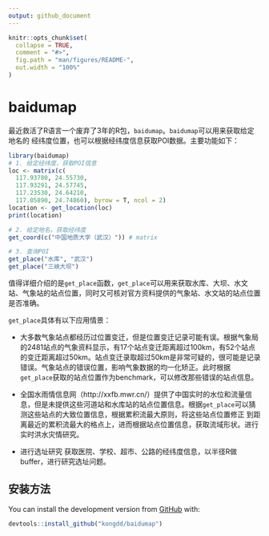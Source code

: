 ```yaml
---
output: github_document
---
```


<!-- README.md is generated from README.Rmd. Please edit that file -->

```r
knitr::opts_chunk$set(
  collapse = TRUE,
  comment = "#>",
  fig.path = "man/figures/README-",
  out.width = "100%"
)
```
# baidumap
<!-- badges: start -->
<!-- badges: end -->

最近救活了R语言一个废弃了3年的R包，`baidumap`。`baidumap`可以用来获取给定地名的
经纬度位置，也可以根据经纬度信息获取POI数据。主要功能如下：

```r
library(baidumap)
# 1. 给定经纬度，获取POI信息
loc <- matrix(c(
  117.93780, 24.55730, 
  117.93291, 24.57745, 
  117.23530, 24.64210, 
  117.05890, 24.74860), byrow = T, ncol = 2)
location <- get_location(loc) 
print(location)

# 2. 给定地名，获取经纬度
get_coord(c("中国地质大学（武汉）")) # matrix

# 3. 查询POI
get_place("水库", "武汉")
get_place("三峡大坝")
```

值得详细介绍的是`get_place`函数，`get_place`可以用来获取水库、大坝、水文站、气象站的站点位置，同时又可核对官方资料提供的气象站、水文站的站点位置是否准确。

`get_place`具体有以下应用情景：

- 大多数气象站点都经历过位置变迁，但是位置变迁记录可能有误。根据气象局的2481站点的气象资料显示，有17个站点变迁距离超过100km，有52个站点的变迁距离超过50km。站点变迁录取超过50km是非常可疑的，很可能是记录错误。气象站点的错误位置，影响气象数据的均一化矫正。此时根据`get_place`获取的站点位置作为benchmark，可以修改那些错误的站点信息。

- 全国水雨情信息网（http://xxfb.mwr.cn/）提供了中国实时的水位和流量信息，但是未提供这些河道站和水库站的站点位置信息。根据`get_place`可以猜测这些站点的大致位置信息，根据累积流最大原则，将这些站点位置修正
到距离最近的累积流最大的格点上，进而根据站点位置信息，获取流域形状。进行实时洪水灾情研究。

- 进行选址研究
获取医院、学校、超市、公路的经纬度信息，以半径R做buffer，进行研究选址问题。

## 安装方法

You can install the development version from [GitHub](https://github.com/) with:
``` r
devtools::install_github("kongdd/baidumap")
```

<!-- ### baidu map
```r
p <- baidumap(c(lon=116.354431, lat=39.942333))
ggmap::ggmap(p)
# 2. PUT POI into the map
library(ggplot2)
ruc_map = baidumap('中国人民大学', zoom=12)
ruc_coordinate = get_coord('中国人民大学')
ggmap::ggmap(ruc_map) +
  geom_point(aes(x=lng, y=lat), data=ruc_coordinate, col='red', size=5)
```

## Tasklists

- `get_route`: bug  -->

